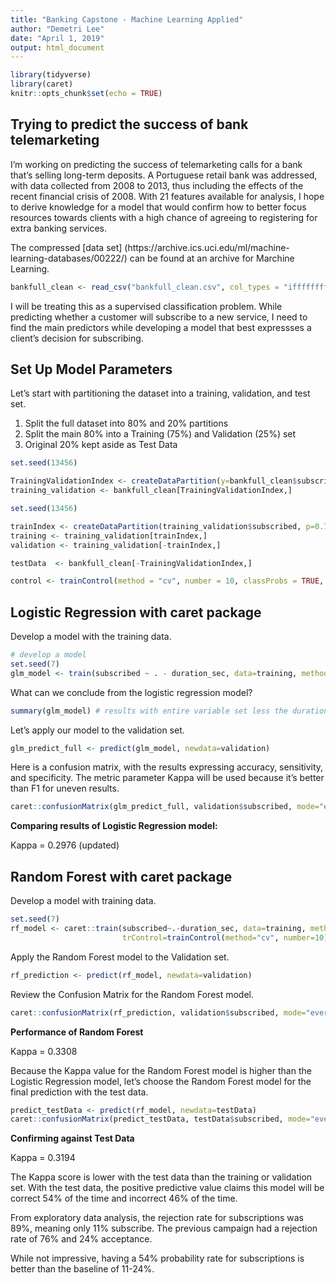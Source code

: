 ```yaml
---
title: "Banking Capstone - Machine Learning Applied"
author: "Demetri Lee"
date: "April 1, 2019"
output: html_document
---
```


```r
library(tidyverse)
library(caret)
knitr::opts_chunk$set(echo = TRUE)
```

## Trying to predict the success of bank telemarketing

I'm working on predicting the success of telemarketing calls for a bank that's 
selling long-term deposits. A Portuguese retail bank was addressed, with data 
collected from 2008 to 2013, thus including the effects of the recent 
financial crisis of 2008. With 21 features available for analysis, I hope to 
derive knowledge for a model that would confirm how to better focus resources 
towards clients with a high chance of agreeing to registering for extra 
banking services. 

The compressed [data set]
(https://archive.ics.uci.edu/ml/machine-learning-databases/00222/) can be 
found at an archive for Marchine Learning.

```r
bankfull_clean <- read_csv("bankfull_clean.csv", col_types = "ifffffffffiiiifdddddf")
```


I will be treating this as a supervised classification problem. While 
predicting whether a customer will subscribe to a new service, I need to find 
the main predictors while developing a model that best expressses a client's 
decision for subscribing. 

## Set Up Model Parameters

Let's start with partitioning the dataset into a training, validation, and 
test set.

1. Split the full dataset into 80% and 20% partitions
2. Split the main 80% into a Training (75%) and Validation (25%) set
3. Original 20% kept aside as Test Data

```r
set.seed(13456)

TrainingValidationIndex <- createDataPartition(y=bankfull_clean$subscribed, p=0.80, list=FALSE)
training_validation <- bankfull_clean[TrainingValidationIndex,]

set.seed(13456)

trainIndex <- createDataPartition(training_validation$subscribed, p=0.75, list=FALSE)
training <- training_validation[trainIndex,]
validation <- training_validation[-trainIndex,]

testData  <- bankfull_clean[-TrainingValidationIndex,]

control <- trainControl(method = "cv", number = 10, classProbs = TRUE, verboseIter = TRUE)
```


## Logistic Regression with caret package

Develop a model with the training data. 

```r
# develop a model
set.seed(7)
glm_model <- train(subscribed ~ . - duration_sec, data=training, method="glm", na.action=na.omit, metric="Kappa")
```


What can we conclude from the logistic regression model? 

```r
summary(glm_model) # results with entire variable set less the duration of last call
```


Let's apply our model to the validation set.

```r
glm_predict_full <- predict(glm_model, newdata=validation)
```


Here is a confusion matrix, with the results expressing accuracy, sensitivity, 
and specificity. The metric parameter Kappa will be used because it's better 
than F1 for uneven results.

```r
caret::confusionMatrix(glm_predict_full, validation$subscribed, mode="everything", positive="yes") 


```

**Comparing results of Logistic Regression model:**

Kappa = 0.2976 (updated)


## Random Forest with caret package

Develop a model with training data.

```r
set.seed(7)
rf_model <- caret::train(subscribed~.-duration_sec, data=training, method="rf", metric="Kappa", 
                         trControl=trainControl(method="cv", number=10))
```


Apply the Random Forest model to the Validation set.

```r
rf_prediction <- predict(rf_model, newdata=validation)
```


Review the Confusion Matrix for the Random Forest model.

```r
caret::confusionMatrix(rf_prediction, validation$subscribed, mode="everything", positive="yes")
```


**Performance of Random Forest**

Kappa = 0.3308

Because the Kappa value for the Random Forest model is higher than the Logistic 
Regression model, let's choose the Random Forest model for the final prediction 
with the test data.

```r
predict_testData <- predict(rf_model, newdata=testData)
caret::confusionMatrix(predict_testData, testData$subscribed, mode="everything", positive="yes")
```


**Confirming against Test Data**

Kappa = 0.3194

The Kappa score is lower with the test data than the training or validation 
set. With the test data, the positive predictive value claims this model will 
be correct 54% of the time and incorrect 46% of the time.

From exploratory data analysis, the rejection rate for subscriptions was 89%, 
meaning only 11% subscribe. The previous campaign had a rejection rate of 76%
and 24% acceptance.

While not impressive, having a 54% probability rate for subscriptions is 
better than the baseline of 11-24%.
